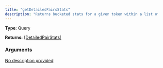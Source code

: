 ```yaml
---
title: "getDetailedPairsStats"
description: "Returns bucketed stats for a given token within a list of pairs."
---
```


**Type:** Query

**Returns:** [[DetailedPairStats]](/api-reference/types/detailedpairstats)

### Arguments

<a href="/api-reference/types/getdetailedpairsstatsinput">
  <ResponseField name="input" type="[GetDetailedPairsStatsInput!]!" required>
    No description provided
  </ResponseField>
</a>

